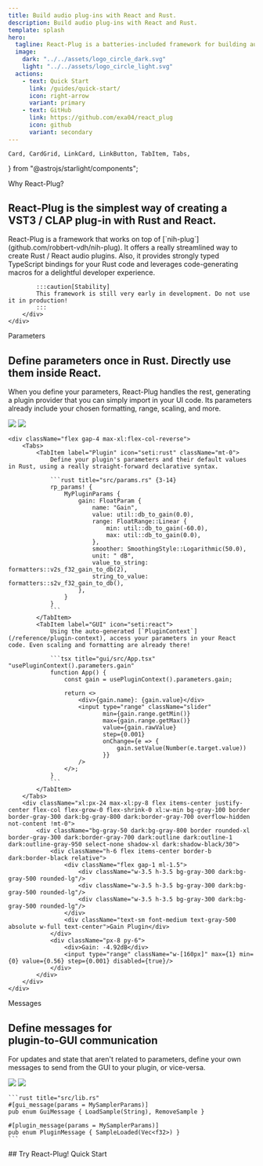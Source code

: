 ```yaml
---
title: Build audio plug-ins with React and Rust.
description: Build audio plug-ins with React and Rust.
template: splash
hero:
  tagline: React-Plug is a batteries-included framework for building audio plugins with a React GUI and Rust backend.
  image:
    dark: "../../assets/logo_circle_dark.svg"
    light: "../../assets/logo_circle_light.svg"
  actions:
    - text: Quick Start
      link: /guides/quick-start/
      icon: right-arrow
      variant: primary
    - text: GitHub
      link: https://github.com/exa04/react_plug
      icon: github
      variant: secondary
---
```


    Card, CardGrid, LinkCard, LinkButton, TabItem, Tabs,
} from "@astrojs/starlight/components";

<section className="mb-32 flex flex-col gap-4">
    <div className="flex gap-4 items-stretch max-xl:flex-col">
        <div>
            <div className="text-gray-500 dark:text-gray-400 text-lg">Why React-Plug?</div>
            <h2 className="!mt-0 xl:!text-5xl">React-Plug is the simplest way of creating a VST3 / CLAP plug-in with Rust and React.</h2>
            <p className="text-gray-500 dark:text-gray-400 text-lg">React-Plug is a framework that works on top of [`nih-plug`](github.com/robbert-vdh/nih-plug). It offers a really streamlined way to create Rust / React audio plugins. Also, it provides strongly typed TypeScript bindings for your Rust code and leverages code-generating macros for a delightful developer experience.</p>

            :::caution[Stability]
            This framework is still very early in development. Do not use it in production!
            :::
        </div>
    </div>
</section>

<section className="mb-32 flex flex-col gap-4">
    <div className="flex gap-4 xl:items-center justify-between max-xl:flex-col-reverse overflow-auto">
        <div className="">
            <div className="text-gray-500 dark:text-gray-400 text-lg">Parameters</div>
            <h2 className="!mt-0 max-w-lg">Define parameters once in Rust. Directly use them inside React.</h2>
            <p className="text-gray-500 dark:text-gray-400 max-w-xl">When you define your parameters, React-Plug handles the rest, generating a plugin provider that you can simply import in your UI code. Its parameters already include your chosen formatting, range, scaling, and more.</p>
        </div>
        <div>
            <img src="/icon-knob-light.svg" className="w-24 xl:w-40 aspect-square dark:hidden"/>
            <img src="/icon-knob-dark.svg" className="w-24 xl:w-40 aspect-square !hidden dark:!block"/>
        </div>
    </div>

    <div className="flex gap-4 max-xl:flex-col-reverse">
        <Tabs>
            <TabItem label="Plugin" icon="seti:rust" className="mt-0">
                Define your plugin's parameters and their default values in Rust, using a really straight-forward declarative syntax.

                ```rust title="src/params.rs" {3-14}
                rp_params! {
                    MyPluginParams {
                        gain: FloatParam {
                            name: "Gain",
                            value: util::db_to_gain(0.0),
                            range: FloatRange::Linear {
                                min: util::db_to_gain(-60.0),
                                max: util::db_to_gain(0.0),
                            },
                            smoother: SmoothingStyle::Logarithmic(50.0),
                            unit: " dB",
                            value_to_string: formatters::v2s_f32_gain_to_db(2),
                            string_to_value: formatters::s2v_f32_gain_to_db(),
                        },
                    }
                }
                ```
            </TabItem>
            <TabItem label="GUI" icon="seti:react">
                Using the auto-generated [`PluginContext`](/reference/plugin-context), access your parameters in your React code. Even scaling and formatting are already there!

                ```tsx title="gui/src/App.tsx" "usePluginContext().parameters.gain"
                function App() {
                    const gain = usePluginContext().parameters.gain;

                    return <>
                        <div>{gain.name}: {gain.value}</div>
                        <input type="range" className="slider"
                               min={gain.range.getMin()}
                               max={gain.range.getMax()}
                               value={gain.rawValue}
                               step={0.001}
                               onChange={e => {
                                   gain.setValue(Number(e.target.value))
                               }}
                        />
                    </>;
                }
                ```
            </TabItem>
        </Tabs>
        <div className="xl:px-24 max-xl:py-8 flex items-center justify-center flex-col flex-grow-0 flex-shrink-0 xl:w-min bg-gray-100 border border-gray-300 dark:bg-gray-800 dark:border-gray-700 overflow-hidden not-content !mt-0">
            <div className="bg-gray-50 dark:bg-gray-800 border rounded-xl border-gray-300 dark:border-gray-700 dark:outline dark:outline-1 dark:outline-gray-950 select-none shadow-xl dark:shadow-black/30">
                <div className="h-6 flex items-center border-b dark:border-black relative">
                    <div className="flex gap-1 ml-1.5">
                        <div className="w-3.5 h-3.5 bg-gray-300 dark:bg-gray-500 rounded-lg"/>
                        <div className="w-3.5 h-3.5 bg-gray-300 dark:bg-gray-500 rounded-lg"/>
                        <div className="w-3.5 h-3.5 bg-gray-300 dark:bg-gray-500 rounded-lg"/>
                    </div>
                    <div className="text-sm font-medium text-gray-500 absolute w-full text-center">Gain Plugin</div>
                </div>
                <div className="px-8 py-6">
                    <div>Gain: -4.92dB</div>
                    <input type="range" className="w-[160px]" max={1} min={0} value={0.56} step={0.001} disabled={true}/>
                </div>
            </div>
        </div>
    </div>
</section>

<section className="mb-32 flex flex-col gap-4">
    <div className="flex gap-4 xl:items-center justify-between max-xl:flex-col-reverse">
        <div className="">
            <div className="text-gray-500 dark:text-gray-400 text-lg">Messages</div>
            <h2 className="!mt-0 max-w-lg">Define messages for<br/>plugin-to-GUI communication</h2>
            <p className="text-gray-500 dark:text-gray-400 max-w-xl">For updates and state that aren't related to parameters, define your own messages to send from the GUI to your plugin, or vice-versa.</p>
        </div>
        <img src="/icon-messages-light.svg" className="w-24 xl:w-40 aspect-square dark:hidden"/>
        <img src="/icon-messages-dark.svg" className="w-24 xl:w-40 aspect-square !hidden dark:!block"/>
    </div>

    ```rust title="src/lib.rs"
    #[gui_message(params = MySamplerParams)]
    pub enum GuiMessage { LoadSample(String), RemoveSample }

    #[plugin_message(params = MySamplerParams)]
    pub enum PluginMessage { SampleLoaded(Vec<f32>) }
    ```
</section>

<section className="flex flex-col items-center justify-center gap-4">
    ## Try React-Plug!
    <LinkButton class="text-lg" style="margin-inline-end: 0; margin: 0" href="/guides/quick-start">Quick Start</LinkButton>
</section>